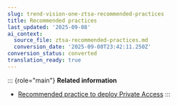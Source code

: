 ```yaml
---
slug: trend-vision-one-ztsa-recommended-practices
title: Recommended practices
last_updated: '2025-09-08'
ai_context:
  source_file: ztsa-recommended-practices.md
  conversion_date: '2025-09-08T23:42:11.250Z'
conversion_status: converted
translation_ready: true
---
```


::: {role="main"}
**Related information**

- [Recommended practice to deploy Private Access](recommended-deploy-private-access.mdx)
:::
